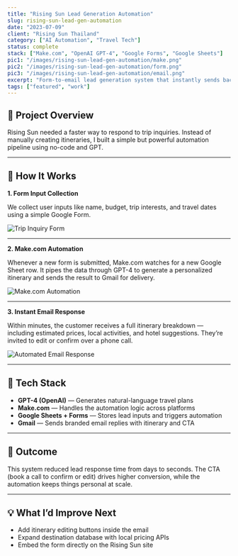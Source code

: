 ---
title: "Rising Sun Lead Generation Automation"
slug: rising-sun-lead-gen-automation
date: "2023-07-09"
client: "Rising Sun Thailand"
category: ["AI Automation", "Travel Tech"]
status: complete
stack: ["Make.com", "OpenAI GPT-4", "Google Forms", "Google Sheets"]
pic1: "/images/rising-sun-lead-gen-automation/make.png"
pic2: "/images/rising-sun-lead-gen-automation/form.png"
pic3: "/images/rising-sun-lead-gen-automation/email.png"
excerpt: "Form-to-email lead generation system that instantly sends back a GPT-generated Thailand itinerary."
tags: ["featured", "work"]
---

## 🧭 Project Overview

Rising Sun needed a faster way to respond to trip inquiries. Instead of manually creating itineraries, I built a simple but powerful automation pipeline using no-code and GPT.

---

## 🧰 How It Works

**1. Form Input Collection**

We collect user inputs like name, budget, trip interests, and travel dates using a simple Google Form.

<img
  src="/images/rising-sun-lead-gen-automation/form.png"
  alt="Trip Inquiry Form"
/>

---

**2. Make.com Automation**

Whenever a new form is submitted, Make.com watches for a new Google Sheet row. It pipes the data through GPT-4 to generate a personalized itinerary and sends the result to Gmail for delivery.

<img
  src="/images/rising-sun-lead-gen-automation/make.png"
  alt="Make.com Automation"
/>

---

**3. Instant Email Response**

Within minutes, the customer receives a full itinerary breakdown — including estimated prices, local activities, and hotel suggestions. They’re invited to edit or confirm over a phone call.

<img
  src="/images/rising-sun-lead-gen-automation/email.png"
  alt="Automated Email Response"
/>

---

## 🤖 Tech Stack

- **GPT-4 (OpenAI)** — Generates natural-language travel plans
- **Make.com** — Handles the automation logic across platforms
- **Google Sheets + Forms** — Stores lead inputs and triggers automation
- **Gmail** — Sends branded email replies with itinerary and CTA

---

## 🧠 Outcome

This system reduced lead response time from days to seconds. The CTA (book a call to confirm or edit) drives higher conversion, while the automation keeps things personal at scale.

---

## 💡 What I’d Improve Next

- Add itinerary editing buttons inside the email
- Expand destination database with local pricing APIs
- Embed the form directly on the Rising Sun site
